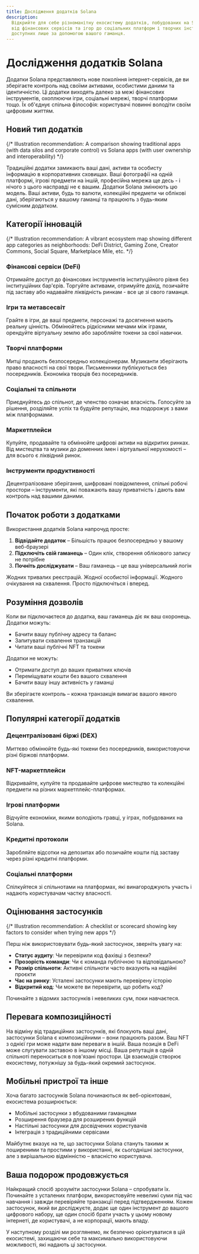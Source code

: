 ```yaml
---
title: Дослідження додатків Solana
description:
  Відкрийте для себе різноманітну екосистему додатків, побудованих на Solana -
  від фінансових сервісів та ігор до соціальних платформ і творчих інструментів,
  доступних лише за допомогою вашого гаманця.
---
```


# Дослідження додатків Solana

Додатки Solana представляють нове покоління інтернет-сервісів, де ви зберігаєте
контроль над своїми активами, особистими даними та ідентичністю. Ці додатки
виходять далеко за межі фінансових інструментів, охоплюючи ігри, соціальні
мережі, творчі платформи тощо. Їх об'єднує спільна філософія: користувачі
повинні володіти своїм цифровим життям.

## Новий тип додатків

{/* Illustration recommendation: A comparison showing traditional apps (with data silos and corporate control) vs Solana apps (with user ownership and interoperability) */}

Традиційні додатки замикають ваші дані, активи та особисту інформацію в
корпоративних сховищах. Ваші фотографії на одній платформі, ігрові предмети на
іншій, професійна мережа ще десь - і нічого з цього насправді не є вашим.
Додатки Solana змінюють цю модель. Ваші активи, будь то валюти, колекційні
предмети чи облікові дані, зберігаються у вашому гаманці та працюють з будь-яким
сумісним додатком.

## Категорії інновацій

{/* Illustration recommendation: A vibrant ecosystem map showing different app categories as neighborhoods: DeFi District, Gaming Zone, Creator Commons, Social Square, Marketplace Mile, etc. */}

### Фінансові сервіси (DeFi)

Отримайте доступ до фінансових інструментів інституційного рівня без
інституційних бар'єрів. Торгуйте активами, отримуйте дохід, позичайте під
заставу або надавайте ліквідність ринкам - все це зі свого гаманця.

### Ігри та метавсесвіт

Грайте в ігри, де ваші предмети, персонажі та досягнення мають реальну цінність.
Обмінюйтесь рідкісними мечами між іграми, орендуйте віртуальну землю або
заробляйте токени за свої навички.

### Творчі платформи

Митці продають безпосередньо колекціонерам. Музиканти зберігають право власності
на свої твори. Письменники публікуються без посередників. Економіка творців без
посередників.

### Соціальні та спільноти

Приєднуйтесь до спільнот, де членство означає власність. Голосуйте за рішення,
розділяйте успіх та будуйте репутацію, яка подорожує з вами між платформами.

### Маркетплейси

Купуйте, продавайте та обмінюйте цифрові активи на відкритих ринках. Від
мистецтва та музики до доменних імен і віртуальної нерухомості – для всього є
ліквідний ринок.

### Інструменти продуктивності

Децентралізоване зберігання, шифровані повідомлення, спільні робочі простори –
інструменти, які поважають вашу приватність і дають вам контроль над вашими
даними.

## Початок роботи з додатками

Використання додатків Solana напрочуд просте:

1. **Відвідайте додаток** – Більшість працює безпосередньо у вашому веб-браузері
2. **Підключіть свій гаманець** – Один клік, створення облікового запису не
   потрібне
3. **Почніть досліджувати** – Ваш гаманець – це ваш універсальний логін

Жодних тривалих реєстрацій. Жодної особистої інформації. Жодного очікування на
схвалення. Просто підключіться і вперед.

## Розуміння дозволів

Коли ви підключаєтеся до додатка, ваш гаманець діє як ваш охоронець. Додатки
можуть:

- Бачити вашу публічну адресу та баланс
- Запитувати схвалення транзакцій
- Читати ваші публічні NFT та токени

Додатки не можуть:

- Отримати доступ до ваших приватних ключів
- Переміщувати кошти без вашого схвалення
- Бачити вашу іншу активність у гаманці

Ви зберігаєте контроль – кожна транзакція вимагає вашого явного схвалення.

## Популярні категорії додатків

### Децентралізовані біржі (DEX)

Миттєво обмінюйте будь-які токени без посередників, використовуючи різні біржові
платформи.

### NFT-маркетплейси

Відкривайте, купуйте та продавайте цифрове мистецтво та колекційні предмети на
різних маркетплейс-платформах.

### Ігрові платформи

Відчуйте економіки, якими володіють гравці, у іграх, побудованих на Solana.

### Кредитні протоколи

Заробляйте відсотки на депозитах або позичайте кошти під заставу через різні
кредитні платформи.

### Соціальні платформи

Спілкуйтеся зі спільнотами на платформах, які винагороджують участь і надають
користувачам частку власності.

## Оцінювання застосунків

{/* Illustration recommendation: A checklist or scorecard showing key factors to consider when trying new apps */}

Перш ніж використовувати будь-який застосунок, зверніть увагу на:

- **Статус аудиту**: Чи перевірили код фахівці з безпеки?
- **Прозорість команди**: Чи є команда публічною та відповідальною?
- **Розмір спільноти**: Активні спільноти часто вказують на надійні проєкти
- **Час на ринку**: Усталені застосунки мають перевірену історію
- **Відкритий код**: Чи можете ви перевірити, що робить код?

Починайте з відомих застосунків і невеликих сум, поки навчаєтеся.

## Перевага композиційності

На відміну від традиційних застосунків, які блокують ваші дані, застосунки
Solana є композиційними – вони працюють разом. Ваш NFT з однієї гри може надати
вам переваги в іншій. Ваша позиція в DeFi може слугувати заставою в іншому
місці. Ваша репутація в одній спільноті переноситься в пов'язані простори. Ця
взаємодія створює екосистему, потужнішу за будь-який окремий застосунок.

## Мобільні пристрої та інше

Хоча багато застосунків Solana починаються як веб-орієнтовані, екосистема
розширюється:

- Мобільні застосунки з вбудованими гаманцями
- Розширення браузера для розширених функцій
- Настільні застосунки для досвідчених користувачів
- Інтеграція з традиційними сервісами

Майбутнє вказує на те, що застосунки Solana стануть такими ж поширеними та
простими у використанні, як сьогоднішні застосунки, але з вирішальною
відмінністю – власністю користувача.

## Ваша подорож продовжується

Найкращий спосіб зрозуміти застосунки Solana – спробувати їх. Починайте з
усталених платформ, використовуйте невеликі суми під час навчання і завжди
перевіряйте транзакції перед підтвердженням. Кожен застосунок, який ви
досліджуєте, додає ще один інструмент до вашого цифрового набору, ще один спосіб
брати участь у цьому новому інтернеті, де користувачі, а не корпорації, мають
владу.

У наступному розділі ми розглянемо, як безпечно орієнтуватися в цій екосистемі,
захищаючи себе та максимально використовуючи можливості, які надають ці
застосунки.